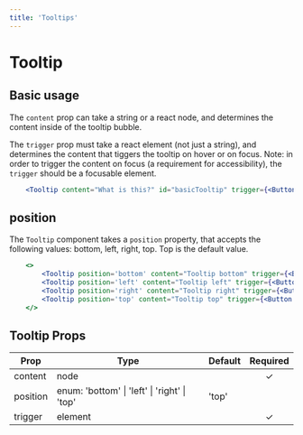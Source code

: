 ```yaml
---
title: 'Tooltips'
---
```


# Tooltip

## Basic usage

The `content` prop can take a string or a react node, and determines the content inside of the tooltip bubble.

The `trigger` prop must take a react element (not just a string), and determines the content that tiggers the tooltip on hover or on focus. Note: in order to trigger the content on focus (a requirement for accessibility), the `trigger` should be a focusable element.

```.jsx
    <Tooltip content="What is this?" id="basicTooltip" trigger={<Button icon={<QuestionCircleIcon />} variant="link" />} />
```

## position

The `Tooltip` component takes a `position` property, that accepts the following values: bottom, left, right, top. Top is the default value.

```.jsx
    <>
        <Tooltip position='bottom' content="Tooltip bottom" trigger={<Button ariaLabel="Question Icon" icon={<QuestionCircleIcon />} variant="link" />} />
        <Tooltip position='left' content="Tooltip left" trigger={<Button icon={<QuestionCircleIcon />} variant="link" />} />
        <Tooltip position='right' content="Tooltip right" trigger={<Button icon={<QuestionCircleIcon />} variant="link" />} />
        <Tooltip position='top' content="Tooltip top" trigger={<Button icon={<QuestionCircleIcon />} variant="link" />} />
    </>
```

## Tooltip Props

| Prop     | Type                                                     | Default | Required |
| -------- | -------------------------------------------------------- | ------- | :------: |
| content  | node                                                     |         | &#10003; |
| position | enum: 'bottom' &#124; 'left' &#124; 'right' &#124; 'top' | 'top'   |          |
| trigger  | element                                                  |         | &#10003; |
